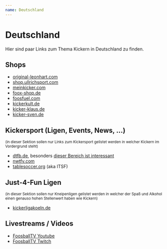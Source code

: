```yaml
---
name: Deutschland
---
```


# Deutschland

Hier sind paar Links zum Thema Kickern in Deutschland zu finden.

## Shops

- [original-leonhart.com]
- [shop.ullrichsport.com]
- [meinkicker.com]
- [foox-shop.de]
- [foosfuel.com]
- [kickerkult.de]
- [kicker-klaus.de]
- [kicker-sven.de]

## Kickersport (Ligen, Events, News, ...)

<small class="text-xs">
  (in dieser Sektion sollen nur Links zum Kickersport gelistet werden in welcher Kickern im Vordergrund steht)
</small>

- [dtfb.de], besonders [dieser Bereich ist interessant]
- [nwtfv.com]
- [tablesoccer.org] (aka ITSF)

## Just-4-Fun Ligen

<small class="text-xs">
  (in dieser Sektion sollen nur Kneipenligen gelistet werden in welcher der Spaß und Alkohol einen genauso hohen
  Stellenwert haben wie Kickern)
</small>

- [kickerligakoeln.de]

## Livestreams / Videos

- [FoosballTV Youtube]
- [FoosballTV Twitch]

[dtfb.de]: https://dtfb.de/
[nwtfv.com]: https://nwtfv.com/
[tablesoccer.org]: https://www.tablesoccer.org/
[dieser Bereich ist interessant]: https://dtfb.de/kickern/verein-finden
[kickerligakoeln.de]: https://www.kickerligakoeln.de/
[original-leonhart.com]: https://original-leonhart.com/
[shop.ullrichsport.com]: https://shop.ullrichsport.com/
[meinkicker.com]: https://meinkicker.com/
[foox-shop.de]: https://www.foox-shop.de/
[foosfuel.com]: https://www.foosfuel.com/
[kickerkult.de]: https://www.kickerkult.de/
[kicker-klaus.de]: https://kicker-klaus.de/
[kicker-sven.de]: https://kicker-sven.de/
[FoosballTV Youtube]: https://www.youtube.com/@FoosballTV_
[FoosballTV Twitch]: https://www.twitch.tv/foosballtv
